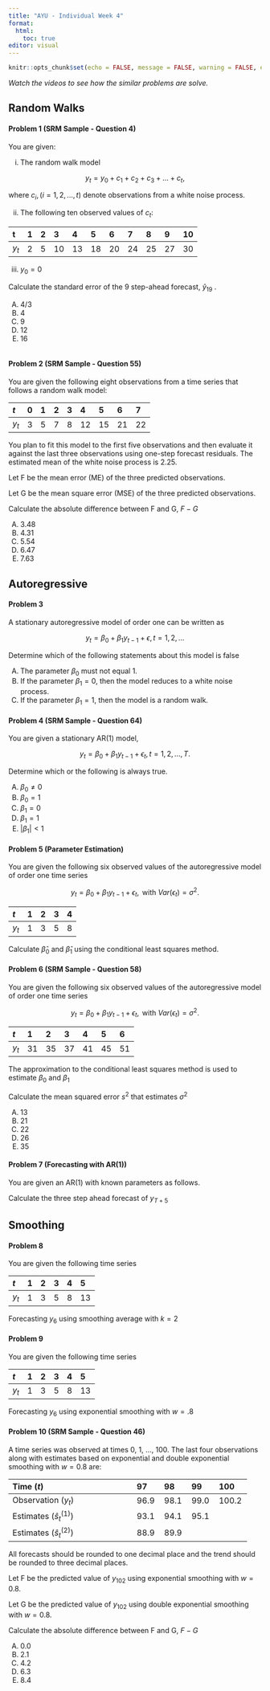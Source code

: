 ```yaml
---
title: "AYU - Individual Week 4"
format: 
  html:
    toc: true
editor: visual
---
```


```r
knitr::opts_chunk$set(echo = FALSE, message = FALSE, warning = FALSE, eval = FALSE)
```

*Watch the videos to see how the similar problems are solve.*

## Random Walks

#### Problem 1 (SRM Sample - Question 4)

You are given:

i) The random walk model 

$$
y_t =  y_0 + c_1 + c_2 + c_3 +...+c_t,
$$

where $c_i, (i = 1, 2,..., t)$ denote observations from a white noise process. 

ii) The following ten observed values of $c_t$: 

| t     | 1 | 2 | 3 | 4 | 5 | 6 | 7 | 8 | 9 |10|
|:-------|:----|:----|:----|:----|:----|:----|:----|:----|:----|:----|
| $y_t$ | 2  | 5  | 10  | 13  | 18  | 20  | 24  |25| 27  | 30  |


iii) $y_0 = 0$

Calculate the standard error of the 9 step-ahead forecast, $\hat{y}_{19}$ .

(A) 4/3
(B) 4
(C) 9
(D) 12
(E) 16 

```r

```


#### Problem 2 (SRM Sample - Question 55)

You are given the following eight observations from a time series that follows a
random walk model: 

| $t$     | 0  | 1  | 2  | 3  | 4   | 5   | 6   | 7   |
|:--------|:---|:---|:---|:---|:----|:----|:----|:----|
| $y_t$ | 3  | 5  | 7  | 8  | 12  | 15  | 21  | 22  |


You plan to fit this model to the first five observations and then evaluate it against the
last three observations using one-step forecast residuals. The estimated mean of the white
noise process is 2.25.

Let F be the mean error (ME) of the three predicted observations.

Let G be the mean square error (MSE) of the three predicted observations.

Calculate the absolute difference between F and G, $F-G$

(A) 3.48
(B) 4.31
(C) 5.54
(D) 6.47
(E) 7.63 


## Autoregressive

#### Problem 3 

A stationary autoregressive model of order one can be written as

$$y_t = \beta_0 + \beta_1y_{t-1} + \epsilon, t =  1, 2,...$$

Determine which of the following statements about this model is false

(A) The parameter $\beta_0$ must not equal 1.
(B) If the parameter $\beta_1 = 0$, then the model reduces to a white noise process.
(C) If the parameter $\beta_1 = 1$, then the model is a random walk.


#### Problem 4 (SRM Sample - Question 64)

You are given a stationary AR(1) model, 

$$
y_t = \beta_0 + \beta_1 y_{t-1} + \epsilon_t, t = 1, 2,..., T.
$$

Determine which or the following is always true.

(A) $\beta_0 \neq 0$
(B) $\beta_0 = 1$
(C) $\beta_1 = 0$
(D) $\beta_1 = 1$
(E) $|\beta_1| < 1$


#### Problem 5 (Parameter Estimation)

You are given the following six observed values of the autoregressive model of order one time series

$$
y_t = \beta_0 + \beta_1 y_{t-1} + \epsilon_t, \text{ with   }  Var(\epsilon_t) = \sigma^2.
$$

| $t$   | 1   | 2   | 3   | 4   | 
|:------|:----|:----|:----|:----|
| $y_t$ | 1   | 3   | 5   | 8   |

Calculate $\hat{\beta}_0$ and $\hat{\beta}_1$ using the conditional least squares method.

#### Problem 6 (SRM Sample - Question 58)

You are given the following six observed values of the autoregressive model of
order one time series 

$$
y_t = \beta_0 + \beta_1 y_{t-1} + \epsilon_t, \text{ with   }  Var(\epsilon_t) = \sigma^2.
$$

| $t$  | 1  | 2  | 3  | 4  | 5   | 6  |
|:-----|:---|:---|:---|:---|:----|:---|
| $y_t$| 31 | 35 | 37 | 41 | 45  | 51 |


The approximation to the conditional least squares method is used to estimate $\beta_0$
and $\beta_1$

Calculate the mean squared error $s^2$ that estimates $\sigma^2$

(A) 13
(B) 21
(C) 22
(D) 26
(E) 35 

#### Problem 7 (Forecasting with AR(1))

You are given an AR(1) with known parameters as follows.

\begin{align*}
y_t &= .6y_{t-1} -5 + \epsilon \\
y_T &= 7
\end{align*}

Calculate the three step ahead forecast of $y_{T+5}$


## Smoothing

#### Problem 8

You are given the following time series

| $t$   | 1   | 2   | 3   | 4   | 5   |
|:------|:----|:----|:----|:----|:----|
| $y_t$ | 1   | 3   | 5   | 8   | 13  |

Forecasting $y_{6}$ using smoothing average with $k=2$


#### Problem 9

You are given the following time series

| $t$   | 1   | 2   | 3   | 4   | 5   |
|:------|:----|:----|:----|:----|:----|
| $y_t$ | 1   | 3   | 5   | 8   | 13  |

Forecasting $y_{6}$ using exponential smoothing with $w = .8$

#### Problem 10 (SRM Sample - Question 46)

A time series was observed at times 0, 1, …, 100. The last four observations along
with estimates based on exponential and double exponential smoothing with $w =0.8$ are:

| Time ($t$)                  | 97   | 98   | 99   | 100   |
|:-----------------------------|:------|:------|:------|:-------|
| Observation ($y_t$)        | 96.9 | 98.1 | 99.0 | 100.2 |
| Estimates ($\hat{s}^(1)_t$) | 93.1 | 94.1 | 95.1 |       |
| Estimates ($\hat{s}^(2)_t$)                  | 88.9 | 89.9 |      |       |

All forecasts should be rounded to one decimal place and the trend should be rounded to
three decimal places.

Let F be the predicted value of $y_{102}$ using exponential smoothing with $w = 0.8$.

Let G be the predicted value of $y_{102}$ using double exponential smoothing with $w = 0.8$.

Calculate the absolute difference between F and G, $F-G$

(A) 0.0
(B) 2.1
(C) 4.2
(D) 6.3
(E) 8.4 
